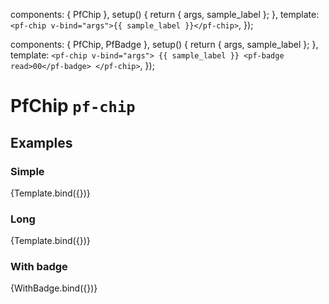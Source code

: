 

  components: { PfChip },
  setup() {
    return { args, sample_label };
  },
  template: `
    <pf-chip v-bind="args">{{ sample_label }}</pf-chip>
  `,
});

  components: { PfChip, PfBadge },
  setup() {
    return { args, sample_label };
  },
  template: `
    <pf-chip v-bind="args">
      {{ sample_label }}
      <pf-badge read>00</pf-badge>
    </pf-chip>
  `,
});


<Meta title="Components/Chip" component={PfChip} />

# PfChip `pf-chip`

## Examples

### Simple

<Canvas withSource="open">
  <Story name="Simple" args={{
    sample_label: 'Chip',
  }}>
    {Template.bind({})}
  </Story>
</Canvas>

<ArgsTable story="Simple" />

### Long

<Canvas withSource="open">
  <Story name="Long" args={{
    sample_label: 'Really long chip that goes on and on',
  }}>
    {Template.bind({})}
  </Story>
</Canvas>

### With badge

<Canvas withSource="open">
  <Story name="With badge" args={{
    sample_label: 'Chip',
  }}>
    {WithBadge.bind({})}
  </Story>
</Canvas>
